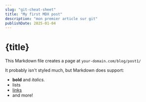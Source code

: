 ```yaml
---
slug: "git-cheat-sheet"
title: "My first MDX post"
description: "mon premier article sur git"
publishDate: 2025-01-04
---
```


# {title}

This Markdown file creates a page at `your-domain.com/blog/post1/`

It probably isn't styled much, but Markdown does support:

- **bold** and _italics._
- lists
- [links](https://astro.build)
- and more!